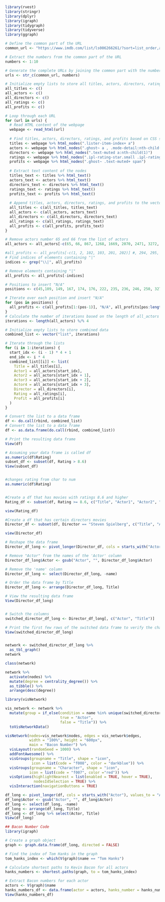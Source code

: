 ```r
library(rvest)
library(stringr)
library(dplyr)
library(igraph)
library(tidygraph)
library(tidyverse)
library(ggraph)

# Define the common part of the URL
common_url <- "https://www.imdb.com/list/ls006266261/?sort=list_order,asc&st_dt=&mode=detail&page="

# Extract the numbers from the common part of the URL
numbers <- 1:10

# Generate the complete URLs by joining the common part with the numbers
urls <- str_c(common_url, numbers)

# Initialize empty lists to store all titles, actors, directors, ratings, and profits
all_titles <- c()
all_actors <- c()
all_directors <- c()
all_ratings <- c()
all_profits <- c()

# Loop through each URL
for (url in urls) {
  # Read HTML content of the webpage
  webpage <- read_html(url)
  
  # Find titles, actors, directors, ratings, and profits based on CSS selectors
  titles <- webpage %>% html_nodes(".lister-item-index+ a")
  actors <- webpage %>% html_nodes(".ghost~ a , .mode-detail:nth-child(17) .text-small a")
  directors <- webpage %>% html_nodes(".text-muted a:nth-child(1)")
  ratings <- webpage %>% html_nodes(".ipl-rating-star.small .ipl-rating-star__rating")
  profits <- webpage %>% html_nodes(".ghost~ .text-muted+ span")
  
  # Extract text content of the nodes
  titles_text <- titles %>% html_text()
  actors_text <- actors %>% html_text()
  directors_text <- directors %>% html_text()
  ratings_text <- ratings %>% html_text()
  profits_text <- profits %>% html_text()
  
  # Append titles, actors, directors, ratings, and profits to the vectors
  all_titles <- c(all_titles, titles_text)
  all_actors <- c(all_actors, actors_text)
  all_directors <- c(all_directors, directors_text)
  all_ratings <- c(all_ratings, ratings_text)
  all_profits <- c(all_profits, profits_text)
}

# Remove actors number 65 and 66 from the list of actors
all_actors <- all_actors[-c(65, 66, 867, 1268, 1669, 2070, 2471, 3272, 3673)]

#all_profits <- all_profits[-c(1, 2, 102, 103, 201, 202)] #, 294, 295, 390, 391, 480, 481, 577, 578, 671, 672, 761, 762, 859, 860)]
# Find indices of elements containing "|"
indices <- grep("\\|", all_profits)

# Remove elements containing "|"
all_profits <- all_profits[-indices]

# Positions to insert "N/A"
positions <- c(45,109, 149, 167, 174, 176, 222, 235, 236, 246, 250, 327, 334, 347, 378, 380, 397, 403, 405, 409, 423, 429, 438, 443, 451, 460, 466, 473, 494, 518, 556, 569, 588, 597, 601, 607, 610, 646, 657, 674, 680, 687, 732, 740, 757, 759, 767, 776, 778, 779, 790, 793, 794, 797, 802, 867, 874, 886, 908, 916, 946, 948, 980, 987, 992)

# Iterate over each position and insert "N/A"
for (pos in positions) {
  all_profits <- c(all_profits[1:(pos-1)], "N/A", all_profits[pos:length(all_profits)])
}
# Calculate the number of iterations based on the length of all_actors
iterations <- length(all_actors) %/% 4

# Initialize empty lists to store combined data
combined_list <- vector("list", iterations)

# Iterate through the lists
for (i in 1:iterations) {
  start_idx <- (i - 1) * 4 + 1
  end_idx <- i * 4
  combined_list[[i]] <- list(
    Title = all_titles[i],
    Actor1 = all_actors[start_idx],
    Actor2 = all_actors[start_idx + 1],
    Actor3 = all_actors[start_idx + 2],
    Actor4 = all_actors[start_idx + 3],
    Director = all_directors[i],
    Rating = all_ratings[i],
    Profit = all_profits[i]
  )
}

# Convert the list to a data frame
df <- do.call(rbind, combined_list)
# Convert the list to a data frame
df <- as.data.frame(do.call(rbind, combined_list))

# Print the resulting data frame
View(df)

# Assuming your data frame is called df
as.numeric(df$Rating)
subset_df <- subset(df, Rating > 8.6)
View(subset_df)


#changes rating from char to num
as.numeric(df$Rating)


#Create a df that has movies with ratings 8.6 and higher
Rating_df <- subset(df, Rating >= 8.6, c("Title", "Actor1", "Actor2", "Actor3", "Actor4"))

view(Rating_df)

#Create a df that has certain directors movies
Director_df <- subset(df, Director == "Steven Spielberg", c("Title", "Actor1", "Actor2", "Actor3", "Actor4"))

view(Director_df)

# Reshape the data frame
Director_df_long <- pivot_longer(Director_df, cols = starts_with("Actor"), values_to = "Actor")

# Remove "Actor" from the names of the 'Actor' column
Director_df_long$Actor <- gsub("Actor", "", Director_df_long$Actor)

# Remove the 'name' column
Director_df_long <- select(Director_df_long, -name)

# Order the data frame by Title
Director_df_long <- arrange(Director_df_long, Title)

# View the resulting data frame
View(Director_df_long)


# Switch the columns
switched_director_df_long <- Director_df_long[, c("Actor", "Title")]

# Print the first few rows of the switched data frame to verify the changes
View(switched_director_df_long)


network <- switched_director_df_long %>% 
  as_tbl_graph()
network

class(network)

network %>% 
  activate(nodes) %>%
  mutate(degree = centrality_degree()) %>%
  as_tibble() %>%
  arrange(desc(degree))

library(visNetwork)

vis_network <- network %>% 
  mutate(group = if_else(condition = name %in% unique(switched_director_df_long$Actor),
                         true = "Actor",
                         false = "Title")) %>%
  toVisNetworkData()

visNetwork(nodes=vis_network$nodes, edges = vis_network$edges,
           width = "100%", height = "600px",
           main = "Bacon Number") %>%
  visLayout(randomSeed = 1000) %>%
  addFontAwesome() %>%
  visGroups(groupname = "Title", shape = "icon",
            icon = list(code = "f008", color = "darkblue")) %>%
  visGroups(groupname = "Character", shape = "icon",
           icon = list(code = "f007", color ="red")) %>%
  visOptions(highlightNearest = list(enabled = TRUE, hover = TRUE),
             nodesIdSelection = TRUE) %>%
  visInteraction(navigationButtons = TRUE)

```

```r
df_long <- pivot_longer(df, cols = starts_with("Actor"), values_to = "Actor")
df_long$Actor <- gsub("Actor", "", df_long$Actor)
df_long <- select(df_long, -name)
df_long <- arrange(df_long, Title)
df_long <- df_long %>% select(Actor, Title)
View(df_long)

## Bacon Number Code
library(igraph)

# Create a graph object
graph <- graph.data.frame(df_long, directed = FALSE)

# Find the index of Tom Hanks in the graph
tom_hanks_index <- which(V(graph)$name == "Tom Hanks")

# Calculate shortest paths to Kevin Bacon for all actors
hanks_numbers <- shortest.paths(graph, to = tom_hanks_index)

# Extract Bacon numbers for each actor
actors <- V(graph)$name
hanks_numbers_df <- data.frame(actor = actors, hanks_number = hanks_numbers)
View(hanks_numbers_df)
```
